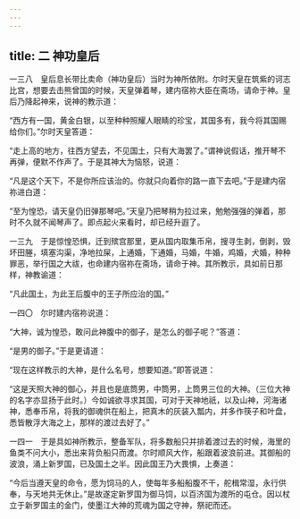 ```yaml
---
---
---
```

title: 二 神功皇后
---




一三八　皇后息长带比卖命（神功皇后）当时为神所依附。尔时天皇在筑紫的诃志比宫，想要去击熊曾国的时候，天皇弹着琴，建内宿祢大臣在斋场，请命于神。皇后乃降起神来，说神的教示道：

“西方有一国，黄金白银，以至种种照耀人眼睛的珍宝，其国多有，我今将其国赐给你们。”尔时天皇答道：

“走上高的地方，往西方望去，不见国土，只有大海罢了。”谓神说假话，推开琴不再弹，便默不作声了。于是其神大为恼怒，说道：

“凡是这个天下，不是你所应该治的。你就只向着你的路一直下去吧。”于是建内宿祢进白道：

“至为惶恐，请天皇仍旧弹那琴吧。”天皇乃把琴稍为拉过来，勉勉强强的弹着，那时不久就不闻琴声了。即点起火来看时，却已经升遐了。

一三九　于是惊惶恐惧，迁到殡宫那里，更从国内取集币帛，搜寻生剥，倒剥，毁坏田塍，填塞沟渠，净地拉屎，上通婚，下通婚，马婚，牛婚，鸡婚，犬婚，种种罪恶，举行国之大祓，也命建内宿祢在斋场，请命于神。其所教示，具如前日那样，神教谕道：

“凡此国土，为此王后腹中的王子所应治的国。”

一四〇　尔时建内宿祢说道：

“大神，诚为惶恐，敢问此神腹中的御子，是怎么的御子呢？”答道：

“是男的御子。”于是更请道：

“现在这样教示的大神，是什么名号，想要知道。”即答说道：

“这是天照大神的御心，并且也是底筒男，中筒男，上筒男三位的大神。（三位大神的名字亦显扬于此时。）今如诚欲寻求其国，可对于天神地祇，以及山神，河海诸神，悉奉币帛，将我的御魂供在船上，把真木的灰装入瓢内，并多作筷子和叶盘，悉皆散浮大海之上，那样的渡过去好了。”

一四一　于是具如神所教示，整备军队，将多数船只并排着渡过去的时候，海里的鱼类不问大小，悉出来背负船只而渡。尔时顺风大作，船跟着波浪前进。其御船的波浪，涌上新罗国，已及国土之半。因此国王乃大畏惧，上奏道：

“今后当遵天皇的命令，愿为饲马的人，使每年多船船腹不干，舵楫常湿，永行供奉，与天地共无休止。”是故遂定新罗国为御马饲，以百济国为渡所的屯仓。因以杖立于新罗国主的金门，使墨江大神的荒魂为国之守神，祭祀而还。